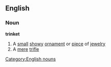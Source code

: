 ==English==
===Noun===
'''trinket'''
#A [[small]] [[showy]] [[ornament]] or [[piece]] of [[jewelry]]
#A [[mere]] [[trifle]]
[[Category:English nouns]]